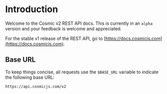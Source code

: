 # Introduction

Welcome to the Cosmic v2 REST API docs. This is currently in an `alpha` version and your feedback is welcome and appreciated.

For the stable v1 release of the REST API, go to [https://docs.cosmicjs.com](https://docs.cosmicjs.com).

## Base URL

To keep things concise, all requests use the `$BASE_URL` variable to indicate the following base URL:

```bash
https://api.cosmicjs.com/v2
```
